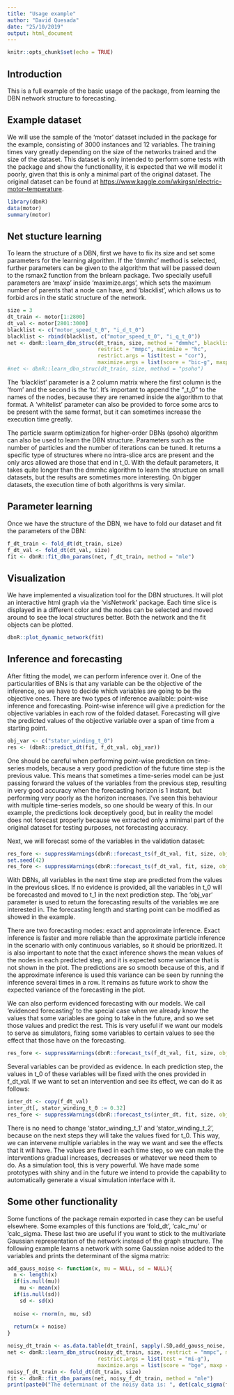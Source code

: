 ```yaml
---
title: "Usage example"
author: "David Quesada"
date: "25/10/2019"
output: html_document
---
```


```r
knitr::opts_chunk$set(echo = TRUE)
```

## Introduction

This is a full example of the basic usage of the package, from learning the DBN network structure to forecasting.

## Example dataset

We will use the sample of the 'motor' dataset included in the package for the example, consisting of 3000 instances and 12 variables. The training times vary greatly depending on the size of the networks trained and the size of the dataset. This dataset is only intended to perform some tests with the package and show the functionallity, it is expected that we will model it poorly, given that this is only a minimal part of the original dataset. The original dataset can be found at <https://www.kaggle.com/wkirgsn/electric-motor-temperature>.

```r
library(dbnR)
data(motor)
summary(motor)
```

## Net stucture learning

To learn the structure of a DBN, first we have to fix its size and set some parameters for the learning algorithm. If the 'dmmhc' method is selected, further parameters can be given to the algorithm that will be passed down to the rsmax2 function from the bnlearn package. Two specially usefull parameters are 'maxp' inside 'maximize.args', which sets the maximum number of parents that a node can have, and 'blacklist', which allows us to forbid arcs in the static structure of the network. 

```r
size = 3
dt_train <- motor[1:2800]
dt_val <- motor[2801:3000]
blacklist <- c("motor_speed_t_0", "i_d_t_0")
blacklist <- rbind(blacklist, c("motor_speed_t_0", "i_q_t_0"))
net <- dbnR::learn_dbn_struc(dt_train, size, method = "dmmhc", blacklist = blacklist,
                             restrict = "mmpc", maximize = "hc", 
                             restrict.args = list(test = "cor"),
                             maximize.args = list(score = "bic-g", maxp = 10))
#net <- dbnR::learn_dbn_struc(dt_train, size, method = "psoho")
```

The 'blacklist' parameter is a 2 column matrix where the first column is the 'from' and the second is the 'to'. It's important to append the "_t_0" to the names of the nodes, because they are renamed inside the algorithm to that format. A 'whitelist' parameter can also be provided to force some arcs to be present with the same format, but it can sometimes increase the execution time greatly.

The particle swarm optimization for higher-order DBNs (psoho) algorithm can also be used to learn the DBN structure. Parameters such as the number of particles and the number of iterations can be tuned. It returns a specific type of structures where no intra-slice arcs are present and the only arcs allowed are those that end in t_0. With the default parameters, it takes quite longer than the dmmhc algorithm to learn the structure on small datasets, but the results are sometimes more interesting. On bigger datasets, the execution time of both algorithms is very similar.

## Parameter learning

Once we have the structure of the DBN, we have to fold our dataset and fit the parameters of the DBN:

```r
f_dt_train <- fold_dt(dt_train, size)
f_dt_val <- fold_dt(dt_val, size)
fit <- dbnR::fit_dbn_params(net, f_dt_train, method = "mle")
```

## Visualization

We have implemented a visualization tool for the DBN structures. It will plot an interactive html graph via the 'visNetwork' package. Each time slice is displayed in a different color and the nodes can be selected and moved around to see the local structures better. Both the network and the fit objects can be plotted.

```r
dbnR::plot_dynamic_network(fit)
```

## Inference and forecasting

After fitting the model, we can perform inference over it. One of the particularities of BNs is that any variable can be the objective of the inference, so we have to decide which variables are going to be the objective ones. There are two types of inference available: point-wise inference and forecasting. Point-wise inference will give a prediction for the objective variables in each row of the folded dataset. Forecasting will give the predicted values of the objective variable over a span of time from a starting point.

```r
obj_var <- c("stator_winding_t_0")
res <- (dbnR::predict_dt(fit, f_dt_val, obj_var))
```

One should be careful when performing point-wise prediction on time-series models, because a very good prediction of the future time step is the previous value. This means that sometimes a time-series model can be just passing forward the values of the variables from the previous step, resulting in very good accuracy when the forecasting horizon is 1 instant, but performing very poorly as the horizon increases. I've seen this behaviour with multiple time-series models, so one should be weary of this. In our example, the predictions look deceptively good, but in reality the model does not forecast properly because we extracted only a minimal part of the original dataset for testing purposes, not forecasting accuracy.

Next, we will forecast some of the variables in the validation dataset:

```r
res_fore <- suppressWarnings(dbnR::forecast_ts(f_dt_val, fit, size, obj_var = c("pm_t_0", "stator_winding_t_0"), ini = 100, len = 70))
set.seed(42)
res_fore <- suppressWarnings(dbnR::forecast_ts(f_dt_val, fit, size, obj_var = c("pm_t_0"), ini = 100, len = 70, mode = "approx", num_p = 150, rep = 3))
```

With DBNs, all variables in the next time step are predicted from the values in the previous slices. If no evidence is provided, all the variables in t_0 will be forecasted and moved to t_1 in the next prediction step. The 'obj_var' parameter is used to return the forecasting results of the variables we are interested in. The forecasting length and starting point can be modified as showed in the example.

There are two forecasting modes: exact and approximate inference. Exact inference is faster and more reliable than the approximate particle inference in the scenario with only continuous variables, so it should be prioritized. It is also important to note that the exact inference shows the mean values of the nodes in each predicted step, and it is expected some variance that is not shown in the plot. The predictions are so smooth because of this, and if the approximate inference is used this variance can be seen by running the inference several times in a row. It remains as future work to show the expected variance of the forecasting in the plot.

We can also perform evidenced forecasting with our models. We call 'evidenced forecasting' to the special case when we already know the values that some variables are going to take in the future, and so we set those values and predict the rest. This is very useful if we want our models to serve as simulators, fixing some variables to certain values to see the effect that those have on the forecasting.

```r
res_fore <- suppressWarnings(dbnR::forecast_ts(f_dt_val, fit, size, obj_var = c("pm_t_0"), ini = 100, len = 70, prov_ev = c("stator_winding_t_0", "u_q_t_0")))
```

Several variables can be provided as evidence. In each prediction step, the values in t_0 of these variables will be fixed with the ones provided in f_dt_val. If we want to set an intervention and see its effect, we can do it as follows:

```r
inter_dt <- copy(f_dt_val)
inter_dt[, stator_winding_t_0 := 0.32]
res_fore <- suppressWarnings(dbnR::forecast_ts(inter_dt, fit, size, obj_var = c("pm_t_0"), ini = 100, len = 70, prov_ev = c("stator_winding_t_0", "u_q_t_0")))
```

There is no need to change 'stator_winding_t_1' and 'stator_winding_t_2', because on the next steps they will take the values fixed for t_0. This way, we can intervene multiple variables in the way we want and see the effects that it will have. The values are fixed in each time step, so we can make the interventions gradual increases, decreases or whatever we need them to do. As a simulation tool, this is very powerful. We have made some prototypes with shiny and in the future we intend to provide the capability to automatically generate a visual simulation interface with it.

## Some other functionality

Some functions of the package remain exported in case they can be useful elsewhere. Some examples of this functions are 'fold_dt', 'calc_mu' or 'calc_sigma. These last two are useful if you want to stick to the multivariate Gaussian representation of the network instead of the graph structure. The following example learns a network with some Gaussian noise added to the variables and prints the determinant of the sigma matrix:

```r
add_gauss_noise <- function(x, mu = NULL, sd = NULL){
  n <- length(x)
  if(is.null(mu))
    mu <- mean(x)
  if(is.null(sd))
    sd <- sd(x)
  
  noise <- rnorm(n, mu, sd)
  
  return(x + noise)
}

noisy_dt_train <- as.data.table(dt_train[, sapply(.SD,add_gauss_noise, mu= 0, sd = 2)])
net <- dbnR::learn_dbn_struc(noisy_dt_train, size, restrict = "mmpc", maximize = "hc",
                             restrict.args = list(test = "mi-g"),
                             maximize.args = list(score = "bge", maxp = 8))
noisy_f_dt_train <- fold_dt(dt_train, size)
fit <- dbnR::fit_dbn_params(net, noisy_f_dt_train, method = "mle")
print(paste0("The determinant of the noisy data is: ", det(calc_sigma(fit))))
```
